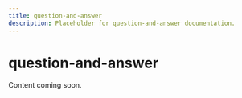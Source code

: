 ---
title: question-and-answer
description: Placeholder for question-and-answer documentation.
---

# question-and-answer

Content coming soon.
